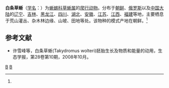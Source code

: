 {{Speciesbox
| image = Takydromus wolteri.jpg
| genus = Takydromus
| species = wolteri
| authority = (Fischer, 1885)<ref name='id4540'>{{cite web| url =http://www.bioinfo.cn/db05/BjdwSpecies.php?action=view&id=4540| title =白条草蜥| work =《中国动物物种编目数据库》| publisher =中国科学院微生物研究所| author =中国科学院动物研究所| accessdate =2009-04-11| deadurl =yes| archiveurl =https://web.archive.org/web/20160305091752/http://www.bioinfo.cn/db05/BjdwSpecies.php?action=view&id=4540| archivedate =2016-03-05}}</ref>
}}

'''白条草蜥'''（[[学名|学名]]：{{lang|la|''Takydromus wolteri''}}）为[[蜥蜴科|蜥蜴科]][[草蜥属|草蜥属]]的[[爬行动物|爬行动物]]。分布于[[朝鲜|朝鲜]]、[[俄罗斯|俄罗斯]]以及[[中国大陆|中国大陆]]的[[辽宁|辽宁]]、[[吉林|吉林]]、[[黑龙江|黑龙江]]、[[四川|四川]]、[[湖北|湖北]]、[[安徽|安徽]]、[[江苏|江苏]]、[[江西|江西]]、[[福建|福建]]等地，主要栖息于荒山灌丛、杂木林边缘、山坡、田地等处。该物种的模式产地在朝鲜。<ref name='id4540'/>

== 参考文献 ==
{{reflist}}
* 许雪峰等，白条草蜥(Takydromus wolteri)胚胎生长及物质和能量的动用，生态学报，第28卷第10期，2008年10月。

{{Taxonbar|from=Q5090735}}

[[Category:草蜥属|B]]
[[Category:_1885年描述的动物|B]]